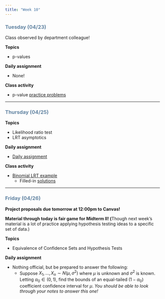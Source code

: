 ```yaml
---
title: "Week 10"
---
```


::: {style="color: #6284a2"}
### Tuesday (04/23)
:::

Class observed by department colleague!

**Topics**

-   p-values

**Daily assignment**

-   None!

**Class activity**

-   p-value [practice problems](class/17_power_pvals.pdf)

------------------------------------------------------------------------

::: {style="color: #6284a2"}
### Thursday (04/25)
:::

**Topics**

-   Likelihood ratio test
-   LRT asymptotics

**Daily assignment**

-   [Daily assignment](daily/DA_19.pdf)

**Class activity**

-   [Binomial LRT example](class/18_lrt.Rmd)
    -   Filled-in [solutions](class/lrt.qmd)

------------------------------------------------------------------------

::: {style="color: #6284a2"}
### Friday (04/26)
:::

**Project proposals due tomorrow at 12:00pm to Canvas!**

**Material through today is fair game for Midterm II! (**Though next week's material is a lot of practice applying hypothesis testing ideas to a specific set of data.)

**Topics**

-   Equivalence of Confidence Sets and Hypothesis Tests

**Daily assignment**

-   Nothing official, but be prepared to answer the following:
    -   Suppose $X_{1},\ldots, X_{n} \sim N(\mu, \sigma^2)$ where $\mu$ is unknown and $\sigma^2$ is known. Letting $\alpha_{0} \in (0,1)$, find the bounds of an equal-tailed $(1-\alpha_{0})$ coefficient confidence interval for $\mu$. *You should be able to look through your notes to answer this one!*
